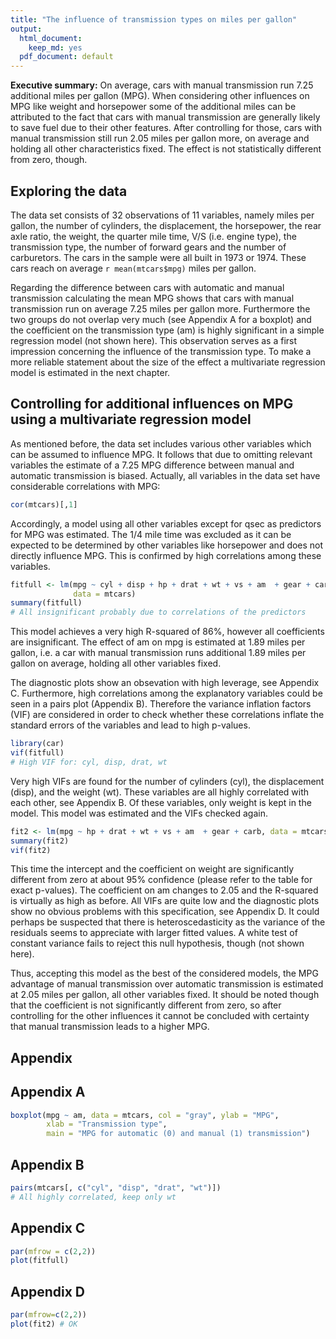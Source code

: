 ```yaml
---
title: "The influence of transmission types on miles per gallon"
output:
  html_document:
    keep_md: yes
  pdf_document: default
---
```

**Executive summary:** On average, cars with manual transmission run 7.25 additional miles per gallon (MPG). When considering other influences on MPG like weight and horsepower some of the additional miles can be attributed to the fact that cars with manual transmission are generally likely to save fuel due to their other features. After controlling for those, cars with manual transmission still run 2.05 miles per gallon more, on average and holding all other characteristics fixed. The effect is not statistically different from zero, though.

## Exploring the data
The data set consists of 32 observations of 11 variables, namely miles per gallon, the number of cylinders, the displacement, the horsepower, the rear axle ratio, the weight, the quarter mile time, V/S (i.e. engine type), the transmission type, the number of forward gears and the number of carburetors. The cars in the sample were all built in 1973 or 1974. These cars reach on average ```r mean(mtcars$mpg)``` miles per gallon.

Regarding the difference between cars with automatic and manual transmission calculating the mean MPG shows that cars with manual transmission run on average 7.25 miles per gallon more. Furthermore the two groups do not overlap very much (see Appendix A for a boxplot) and the coefficient on the transmission type (am) is highly significant in a simple regression model (not shown here). This observation serves as a first impression concerning the influence of the transmission type. To make a more reliable statement about the size of the effect a multivariate regression model is estimated in the next chapter.

## Controlling for additional influences on MPG using a multivariate regression model
As mentioned before, the data set includes various other variables which can be assumed to influence MPG. It follows that due to omitting relevant variables the estimate of a 7.25 MPG difference between manual and automatic transmission is biased. Actually, all variables in the data set have considerable correlations with MPG:

```r
cor(mtcars)[,1]
```

Accordingly, a model using all other variables except for qsec as predictors for MPG was estimated. The 1/4 mile time was excluded as it can be expected to be determined by other variables like horsepower and does not directly influence MPG. This is confirmed by high correlations among these variables.

```r
fitfull <- lm(mpg ~ cyl + disp + hp + drat + wt + vs + am  + gear + carb,
              data = mtcars)
summary(fitfull)
# All insignificant probably due to correlations of the predictors
```

This model achieves a very high R-squared of 86%, however all coefficients are insignificant. The effect of am on mpg is estimated at 1.89 miles per gallon, i.e. a car with manual transmission runs additional 1.89 miles per gallon on average, holding all other variables fixed. 

The diagnostic plots show an obsevation with high leverage, see Appendix C. Furthermore, high correlations among the explanatory variables could be seen in a pairs plot (Appendix B). Therefore the variance inflation factors (VIF) are considered in order to check whether these correlations inflate the standard errors of the variables and lead to high p-values.

```r
library(car)
vif(fitfull)
# High VIF for: cyl, disp, drat, wt
```

Very high VIFs are found for the number of cylinders (cyl), the displacement (disp), and the weight (wt). These variables are all highly correlated with each other, see Appendix B. Of these variables, only weight is kept in the model. This model was estimated and the VIFs checked again.

```r
fit2 <- lm(mpg ~ hp + drat + wt + vs + am  + gear + carb, data = mtcars)
summary(fit2)
vif(fit2) 
```

This time the intercept and the coefficient on weight are significantly different from zero at about 95% confidence (please refer to the table for exact p-values). The coefficient on am changes to 2.05 and the R-squared is virtually as high as before. All VIFs are quite low and the diagnostic plots show no obvious problems with this specification, see Appendix D. It could perhaps be suspected that there is heteroscedasticity as the variance of the residuals seems to appreciate with larger fitted values. A white test of constant variance fails to reject this null hypothesis, though (not shown here). 

Thus, accepting this model as the best of the considered models, the MPG advantage of manual transmission over automatic transmission is estimated at 2.05 miles per gallon, all other variables fixed. It should be noted though that the coefficient is not significantly different from zero, so after controlling for the other influences it cannot be concluded with certainty that manual transmission leads to a higher MPG.



## Appendix
## Appendix A
```r
boxplot(mpg ~ am, data = mtcars, col = "gray", ylab = "MPG",
        xlab = "Transmission type", 
        main = "MPG for automatic (0) and manual (1) transmission")
```

## Appendix B
```r
pairs(mtcars[, c("cyl", "disp", "drat", "wt")])
# All highly correlated, keep only wt
```

## Appendix C 
```r
par(mfrow = c(2,2))
plot(fitfull)
```

## Appendix D
```r
par(mfrow=c(2,2))
plot(fit2) # OK
```
